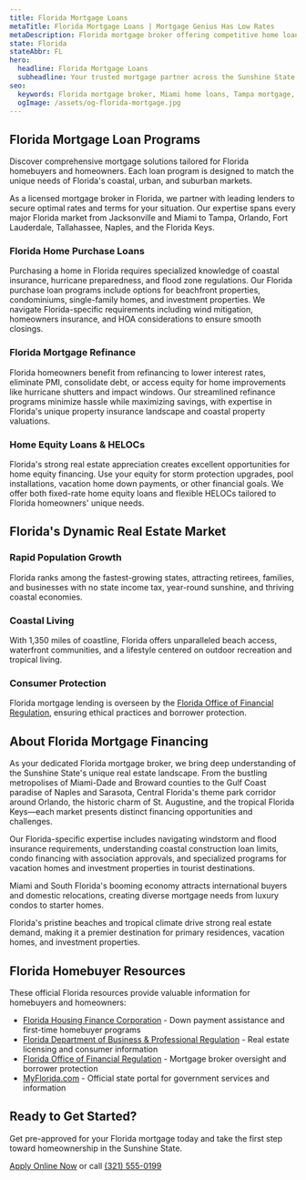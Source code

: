 ```yaml
---
title: Florida Mortgage Loans
metaTitle: Florida Mortgage Loans | Mortgage Genius Has Low Rates
metaDescription: Florida mortgage broker offering competitive home loans in Miami, Tampa, Orlando, Jacksonville. FHA, VA, conventional, jumbo loans with low rates. Licensed in FL.
state: Florida
stateAbbr: FL
hero:
  headline: Florida Mortgage Loans
  subheadline: Your trusted mortgage partner across the Sunshine State. From Miami's urban energy to Tampa's Gulf Coast charm and Orlando's thriving communities, we offer tailored financing solutions for Florida's diverse housing markets with exceptional service and competitive rates.
seo:
  keywords: Florida mortgage broker, Miami home loans, Tampa mortgage, Orlando mortgage rates, Jacksonville home financing, Florida FHA loans, Florida VA loans, Fort Lauderdale mortgage
  ogImage: /assets/og-florida-mortgage.jpg
---
```


## Florida Mortgage Loan Programs

Discover comprehensive mortgage solutions tailored for Florida homebuyers and homeowners. Each loan program is designed to match the unique needs of Florida's coastal, urban, and suburban markets.

As a licensed mortgage broker in Florida, we partner with leading lenders to secure optimal rates and terms for your situation. Our expertise spans every major Florida market from Jacksonville and Miami to Tampa, Orlando, Fort Lauderdale, Tallahassee, Naples, and the Florida Keys.

### Florida Home Purchase Loans

Purchasing a home in Florida requires specialized knowledge of coastal insurance, hurricane preparedness, and flood zone regulations. Our Florida purchase loan programs include options for beachfront properties, condominiums, single-family homes, and investment properties. We navigate Florida-specific requirements including wind mitigation, homeowners insurance, and HOA considerations to ensure smooth closings.

### Florida Mortgage Refinance

Florida homeowners benefit from refinancing to lower interest rates, eliminate PMI, consolidate debt, or access equity for home improvements like hurricane shutters and impact windows. Our streamlined refinance programs minimize hassle while maximizing savings, with expertise in Florida's unique property insurance landscape and coastal property valuations.

### Home Equity Loans & HELOCs

Florida's strong real estate appreciation creates excellent opportunities for home equity financing. Use your equity for storm protection upgrades, pool installations, vacation home down payments, or other financial goals. We offer both fixed-rate home equity loans and flexible HELOCs tailored to Florida homeowners' unique needs.

## Florida's Dynamic Real Estate Market

### Rapid Population Growth

Florida ranks among the fastest-growing states, attracting retirees, families, and businesses with no state income tax, year-round sunshine, and thriving coastal economies.

### Coastal Living

With 1,350 miles of coastline, Florida offers unparalleled beach access, waterfront communities, and a lifestyle centered on outdoor recreation and tropical living.

### Consumer Protection

Florida mortgage lending is overseen by the [Florida Office of Financial Regulation](https://flofr.gov/), ensuring ethical practices and borrower protection.

## About Florida Mortgage Financing

As your dedicated Florida mortgage broker, we bring deep understanding of the Sunshine State's unique real estate landscape. From the bustling metropolises of Miami-Dade and Broward counties to the Gulf Coast paradise of Naples and Sarasota, Central Florida's theme park corridor around Orlando, the historic charm of St. Augustine, and the tropical Florida Keys—each market presents distinct financing opportunities and challenges.

Our Florida-specific expertise includes navigating windstorm and flood insurance requirements, understanding coastal construction loan limits, condo financing with association approvals, and specialized programs for vacation homes and investment properties in tourist destinations.

Miami and South Florida's booming economy attracts international buyers and domestic relocations, creating diverse mortgage needs from luxury condos to starter homes.

Florida's pristine beaches and tropical climate drive strong real estate demand, making it a premier destination for primary residences, vacation homes, and investment properties.

## Florida Homebuyer Resources

These official Florida resources provide valuable information for homebuyers and homeowners:

- [Florida Housing Finance Corporation](https://www.floridahousing.org/) - Down payment assistance and first-time homebuyer programs
- [Florida Department of Business & Professional Regulation](https://www.myfloridalicense.com/dbpr/) - Real estate licensing and consumer information
- [Florida Office of Financial Regulation](https://flofr.gov/) - Mortgage broker oversight and borrower protection
- [MyFlorida.com](https://www.myflorida.com/) - Official state portal for government services and information

## Ready to Get Started?

Get pre-approved for your Florida mortgage today and take the first step toward homeownership in the Sunshine State.

[Apply Online Now](https://tinyurl.com/42xx3hzu) or call [(321) 555-0199](tel:3215550199)
